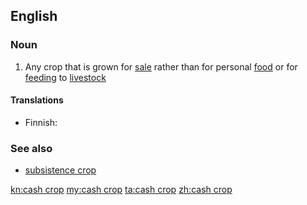 ==English==

===Noun===
{{wikipedia}}
{{en-noun|head=[[cash]] [[crop]]}}

# {{context|agriculture}} Any crop that is grown for [[sale]] rather than for personal [[food]] or for [[feeding]] to [[livestock]]

====Translations====
{{trans-top|crop grown for sale}}
* Finnish: {{t-|fi|rahakasvi}}
{{trans-mid}}
{{trans-bottom}}

===See also===
* [[subsistence crop]]

[[kn:cash crop]]
[[my:cash crop]]
[[ta:cash crop]]
[[zh:cash crop]]